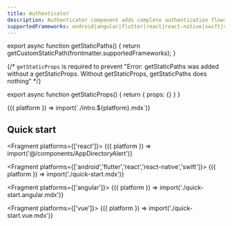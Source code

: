 ```yaml
---
title: Authenticator
description: Authenticator component adds complete authentication flows to your application with minimal boilerplate.
supportedFrameworks: android|angular|flutter|react|react-native|swift|vue
---
```




export async function getStaticPaths() {
  return getCustomStaticPath(frontmatter.supportedFrameworks);
}

{/*  `getStaticProps` is required to prevent "Error: getStaticPaths was added without a getStaticProps. Without getStaticProps, getStaticPaths does nothing" */}

export async function getStaticProps() {
  return { props: {} }
}

<Fragment useCommonWebContent>
  {({ platform }) => import(`./intro.${platform}.mdx`)}
</Fragment>

## Quick start

<Fragment platforms={['react']}>
  {({ platform }) => import('@/components/AppDirectoryAlert')}
</Fragment>

<Fragment platforms={['android','flutter','react','react-native','swift']}>
  {({ platform }) => import('./quick-start.mdx')}
</Fragment>

<Fragment platforms={['angular']}>
  {({ platform }) => import('./quick-start.angular.mdx')}
</Fragment>

<Fragment platforms={['vue']}>
  {({ platform }) => import('./quick-start.vue.mdx')}
</Fragment>

<NextSteps />
